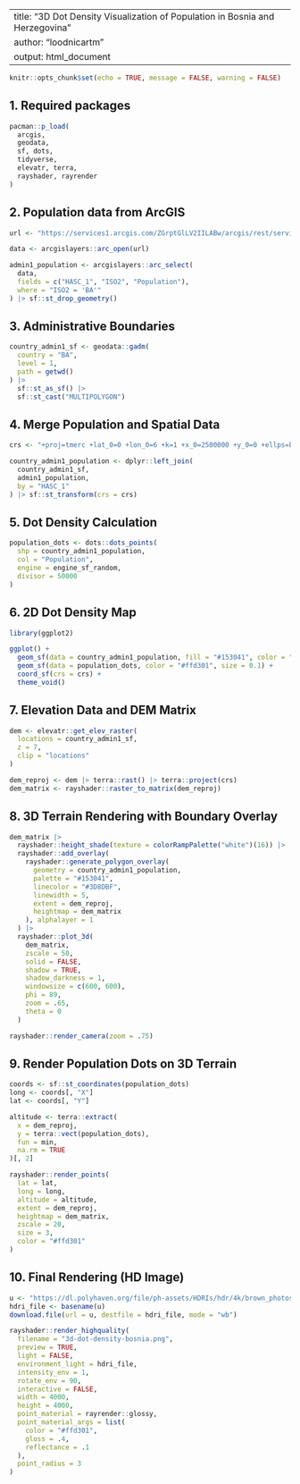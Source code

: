 
---
title: "3D Dot Density Visualization of Population in Bosnia and Herzegovina"
author: "loodnicartm"
output: html_document
---

```r
knitr::opts_chunk$set(echo = TRUE, message = FALSE, warning = FALSE)
```

## 1. Required packages

```r
pacman::p_load(
  arcgis,
  geodata,
  sf, dots,
  tidyverse,
  elevatr, terra,
  rayshader, rayrender
)
```

## 2. Population data from ArcGIS

```r
url <- "https://services1.arcgis.com/ZGrptGlLV2IILABw/arcgis/rest/services/Pop_Admin1/FeatureServer/0"

data <- arcgislayers::arc_open(url)

admin1_population <- arcgislayers::arc_select(
  data,
  fields = c("HASC_1", "ISO2", "Population"),
  where = "ISO2 = 'BA'"
) |> sf::st_drop_geometry()
```

## 3. Administrative Boundaries

```r
country_admin1_sf <- geodata::gadm(
  country = "BA",
  level = 1,
  path = getwd()
) |> 
  sf::st_as_sf() |> 
  sf::st_cast("MULTIPOLYGON")
```

## 4. Merge Population and Spatial Data

```r
crs <- "+proj=tmerc +lat_0=0 +lon_0=6 +k=1 +x_0=2500000 +y_0=0 +ellps=bessel +units=m +no_defs +type=crs"

country_admin1_population <- dplyr::left_join(
  country_admin1_sf,
  admin1_population,
  by = "HASC_1"
) |> sf::st_transform(crs = crs)
```

## 5. Dot Density Calculation

```r
population_dots <- dots::dots_points(
  shp = country_admin1_population,
  col = "Population",
  engine = engine_sf_random,
  divisor = 50000
)
```

## 6. 2D Dot Density Map

```r
library(ggplot2)

ggplot() +
  geom_sf(data = country_admin1_population, fill = "#153041", color = "#204863", linewidth = 0.5) +
  geom_sf(data = population_dots, color = "#ffd301", size = 0.1) +
  coord_sf(crs = crs) +
  theme_void()
```

## 7. Elevation Data and DEM Matrix

```r
dem <- elevatr::get_elev_raster(
  locations = country_admin1_sf,
  z = 7,
  clip = "locations"
)

dem_reproj <- dem |> terra::rast() |> terra::project(crs)
dem_matrix <- rayshader::raster_to_matrix(dem_reproj)
```

## 8. 3D Terrain Rendering with Boundary Overlay

```r
dem_matrix |>
  rayshader::height_shade(texture = colorRampPalette("white")(16)) |>
  rayshader::add_overlay(
    rayshader::generate_polygon_overlay(
      geometry = country_admin1_population,
      palette = "#153041",
      linecolor = "#3D8DBF",
      linewidth = 5,
      extent = dem_reproj,
      heightmap = dem_matrix
    ), alphalayer = 1
  ) |>
  rayshader::plot_3d(
    dem_matrix,
    zscale = 50,
    solid = FALSE,
    shadow = TRUE,
    shadow_darkness = 1,
    windowsize = c(600, 600),
    phi = 89,
    zoom = .65,
    theta = 0
  )

rayshader::render_camera(zoom = .75)
```

## 9. Render Population Dots on 3D Terrain

```r
coords <- sf::st_coordinates(population_dots)
long <- coords[, "X"]
lat <- coords[, "Y"]

altitude <- terra::extract(
  x = dem_reproj,
  y = terra::vect(population_dots),
  fun = min,
  na.rm = TRUE
)[, 2]

rayshader::render_points(
  lat = lat,
  long = long,
  altitude = altitude,
  extent = dem_reproj,
  heightmap = dem_matrix,
  zscale = 20,
  size = 3,
  color = "#ffd301"
)
```

## 10. Final Rendering (HD Image)

```r
u <- "https://dl.polyhaven.org/file/ph-assets/HDRIs/hdr/4k/brown_photostudio_02_4k.hdr"
hdri_file <- basename(u)
download.file(url = u, destfile = hdri_file, mode = "wb")

rayshader::render_highquality(
  filename = "3d-dot-density-bosnia.png",
  preview = TRUE,
  light = FALSE,
  environment_light = hdri_file,
  intensity_env = 1,
  rotate_env = 90,
  interactive = FALSE,
  width = 4000,
  height = 4000,
  point_material = rayrender::glossy,
  point_material_args = list(
    color = "#ffd301",
    gloss = .4,
    reflectance = .1
  ),
  point_radius = 3
)
```

